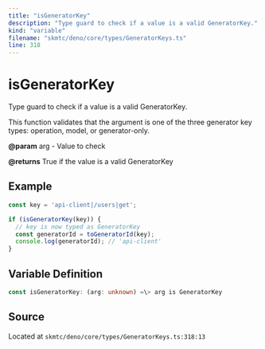 ```yaml
---
title: "isGeneratorKey"
description: "Type guard to check if a value is a valid GeneratorKey."
kind: "variable"
filename: "skmtc/deno/core/types/GeneratorKeys.ts"
line: 318
---
```


# isGeneratorKey

Type guard to check if a value is a valid GeneratorKey.

This function validates that the argument is one of the three
generator key types: operation, model, or generator-only.


**@param** arg - Value to check

**@returns** True if the value is a valid GeneratorKey


## Example

```typescript
const key = 'api-client|/users|get';

if (isGeneratorKey(key)) {
  // key is now typed as GeneratorKey
  const generatorId = toGeneratorId(key);
  console.log(generatorId); // 'api-client'
}
```

## Variable Definition

```typescript
const isGeneratorKey: (arg: unknown) =\> arg is GeneratorKey
```

## Source

Located at `skmtc/deno/core/types/GeneratorKeys.ts:318:13`
